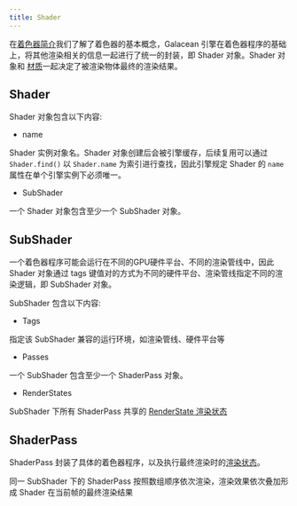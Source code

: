 ```yaml
---
title: Shader
---
```


在[着色器简介](../intro)我们了解了着色器的基本概念，Galacean 引擎在着色器程序的基础上，将其他渲染相关的信息一起进行了统一的封装，即 Shader 对象。Shader 对象和 [材质](../../material/material)一起决定了被渲染物体最终的渲染结果。


## Shader

Shader 对象包含以下内容:

- name

Shader 实例对象名。Shader 对象创建后会被引擎缓存，后续复用可以通过 `Shader.find()` 以 `Shader.name` 为索引进行查找，因此引擎规定 Shader 的 `name` 属性在单个引擎实例下必须唯一。

- SubShader

一个 Shader 对象包含至少一个 SubShader 对象。

## SubShader

一个着色器程序可能会运行在不同的GPU硬件平台、不同的渲染管线中，因此 Shader 对象通过 tags 键值对的方式为不同的硬件平台、渲染管线指定不同的渲染逻辑，即 SubShader 对象。

SubShader 包含以下内容:

- Tags

指定该 SubShader 兼容的运行环境，如渲染管线、硬件平台等

- Passes

一个 SubShader 包含至少一个 ShaderPass 对象。

- RenderStates

SubShader 下所有 ShaderPass 共享的 [RenderState 渲染状态](../../material/composition/#渲染状态)

## ShaderPass

ShaderPass 封装了具体的着色器程序，以及执行最终渲染时的[渲染状态](../../material/composition/#渲染状态)。

<Callout type="info">
同一 SubShader 下的 ShaderPass 按照数组顺序依次渲染，渲染效果依次叠加形成 Shader 在当前帧的最终渲染结果
</Callout>
